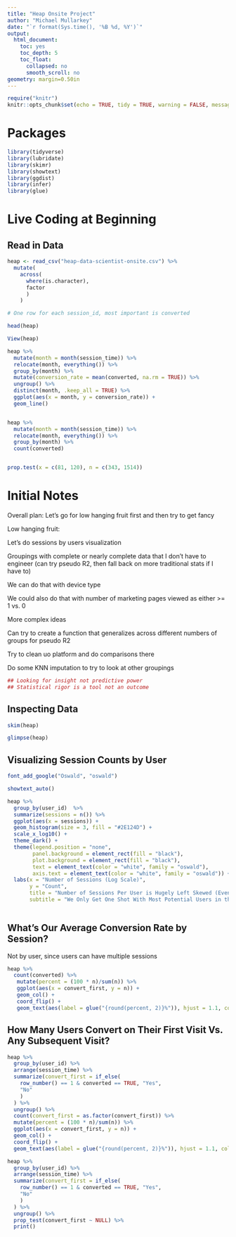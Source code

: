 ```yaml
---
title: "Heap Onsite Project"
author: "Michael Mullarkey"
date: "`r format(Sys.time(), '%B %d, %Y')`"
output:
  html_document:
    toc: yes
    toc_depth: 5
    toc_float:
      collapsed: no
      smooth_scroll: no
geometry: margin=0.50in
---
```


```r
require("knitr")
knitr::opts_chunk$set(echo = TRUE, tidy = TRUE, warning = FALSE, message = FALSE, include = TRUE)
```

# Packages

```r

library(tidyverse)
library(lubridate)
library(skimr)
library(showtext)
library(ggdist)
library(infer)
library(glue)

```

# Live Coding at Beginning

## Read in Data

```r

heap <- read_csv("heap-data-scientist-onsite.csv") %>% 
  mutate(
    across(
      where(is.character),
      factor
      )
    )

```

```r

# One row for each session_id, most important is converted

head(heap)

View(heap)

```

```r

heap %>% 
  mutate(month = month(session_time)) %>% 
  relocate(month, everything()) %>% 
  group_by(month) %>% 
  mutate(conversion_rate = mean(converted, na.rm = TRUE)) %>% 
  ungroup() %>% 
  distinct(month, .keep_all = TRUE) %>% 
  ggplot(aes(x = month, y = conversion_rate)) + 
  geom_line()


heap %>% 
  mutate(month = month(session_time)) %>% 
  relocate(month, everything()) %>% 
  group_by(month) %>% 
  count(converted)


prop.test(x = c(81, 120), n = c(343, 1514))

```

# Initial Notes

Overall plan: Let's go for low hanging fruit first and then try to get fancy

Low hanging fruit:

Let's do sessions by users visualization

Groupings with complete or nearly complete data that I don't have to engineer (can try pseudo R2, then fall back on more traditional stats if I have to)

We can do that with device type

We could also do that with number of marketing pages viewed as either >= 1 vs. 0

More complex ideas

Can try to create a function that generalizes across different numbers of groups for pseudo R2

Try to clean uo platform and do comparisons there

Do some KNN imputation to try to look at other groupings

```r

## Looking for insight not predictive power
## Statistical rigor is a tool not an outcome 

```

## Inspecting Data

```r

skim(heap)

```

```r

glimpse(heap)

```

## Visualizing Session Counts by User

```r

font_add_google("Oswald", "oswald")

showtext_auto()

heap %>% 
  group_by(user_id)  %>% 
  summarize(sessions = n()) %>% 
  ggplot(aes(x = sessions)) +
  geom_histogram(size = 3, fill = "#2E124D") +
  scale_x_log10() + 
  theme_dark() +
  theme(legend.position = "none",
        panel.background = element_rect(fill = "black"),
        plot.background = element_rect(fill = "black"),
        text = element_text(color = "white", family = "oswald"),
        axis.text = element_text(color = "white", family = "oswald")) +
  labs(x = "Number of Sessions (Log Scale)",
       y = "Count",
       title = "Number of Sessions Per User is Hugely Left Skewed (Even on Log Scale)",
       subtitle = "We Only Get One Shot With Most Potential Users in this Sample")
  

```
## What's Our Average Conversion Rate by Session?

Not by user, since users can have multiple sessions

```r

heap %>% 
  count(converted) %>% 
   mutate(percent = (100 * n)/sum(n)) %>% 
   ggplot(aes(x = convert_first, y = n)) +
   geom_col() +
   coord_flip() +
   geom_text(aes(label = glue("{round(percent, 2)}%")), hjust = 1.1, color = "white", family = "oswald")


```

## How Many Users Convert on Their First Visit Vs. Any Subsequent Visit?

```r

heap %>% 
  group_by(user_id) %>% 
  arrange(session_time) %>% 
  summarize(convert_first = if_else(
    row_number() == 1 & converted == TRUE, "Yes",
    "No"
    )
  ) %>% 
  ungroup() %>% 
  count(convert_first = as.factor(convert_first)) %>%
  mutate(percent = (100 * n)/sum(n)) %>% 
  ggplot(aes(x = convert_first, y = n)) +
  geom_col() +
  coord_flip() +
  geom_text(aes(label = glue("{round(percent, 2)}%")), hjust = 1.1, color = "white", family = "oswald")

```


```r

heap %>% 
  group_by(user_id) %>% 
  arrange(session_time) %>% 
  summarize(convert_first = if_else(
    row_number() == 1 & converted == TRUE, "Yes",
    "No"
    )
  ) %>% 
  ungroup() %>% 
  prop_test(convert_first ~ NULL) %>% 
  print()

```

















